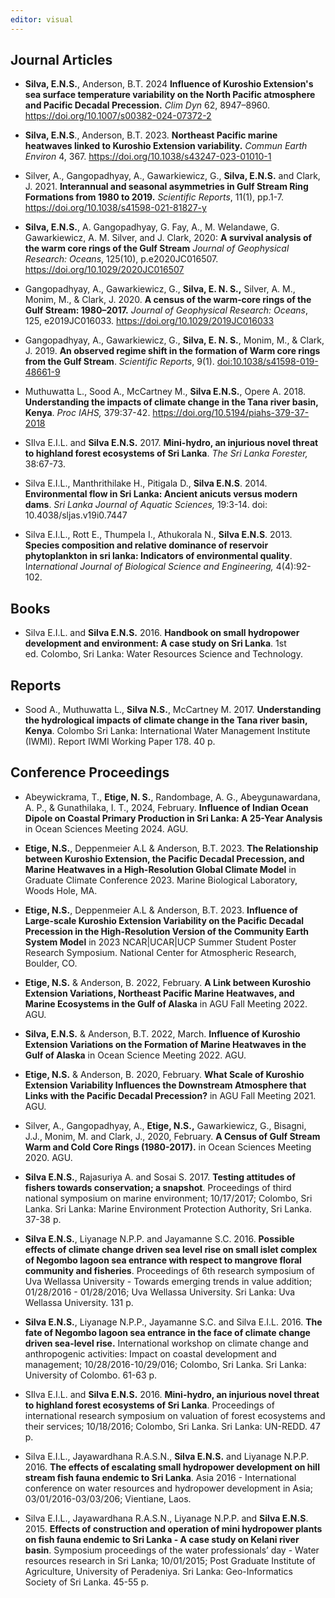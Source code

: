 ```yaml
---
editor: visual
---
```


## Journal Articles

-   **Silva, E.N.S.**, Anderson, B.T. 2024 **Influence of Kuroshio Extension\'s sea surface temperature variability on the North Pacific atmosphere and Pacific Decadal Precession.** *Clim Dyn* 62, 8947--8960. <https://doi.org/10.1007/s00382-024-07372-2>

-   **Silva, E.N.S**., Anderson, B.T. 2023. **Northeast Pacific marine heatwaves linked to Kuroshio Extension variability.** *Commun Earth Environ* 4, 367. <https://doi.org/10.1038/s43247-023-01010-1>

-   Silver, A., Gangopadhyay, A., Gawarkiewicz, G., **Silva, E.N.S.** and Clark, J. 2021. **Interannual and seasonal asymmetries in Gulf Stream Ring Formations from 1980 to 2019.** *Scientific Reports*, 11(1), pp.1-7. <https://doi.org/10.1038/s41598-021-81827-y>

-   **Silva, E.N.S.**, A. Gangopadhyay, G. Fay, A., M. Welandawe, G. Gawarkiewicz, A. M. Silver, and J. Clark, 2020: **A survival analysis of the warm core rings of the Gulf Stream** *Journal of Geophysical Research: Oceans*, 125(10), p.e2020JC016507. <https://doi.org/10.1029/2020JC016507>

-   Gangopadhyay, A., Gawarkiewicz, G., **Silva, E. N. S.,** Silver, A. M., Monim, M., & Clark, J. 2020. **A census of the warm‐core rings of the Gulf Stream: 1980--2017.** *Journal of Geophysical Research: Oceans*, 125, e2019JC016033. <https://doi.org/10.1029/2019JC016033>

-   Gangopadhyay, A., Gawarkiewicz, G., **Silva, E. N. S.**, Monim, M., & Clark, J. 2019. **An observed regime shift in the formation of Warm core rings from the Gulf Stream**. *Scientific Reports*, 9(1). [doi:10.1038/s41598-019-48661-9](https://doi.org/10.1038/s41598-019-48661-9)

-   Muthuwatta L., Sood A., McCartney M., **Silva E.N.S.**, Opere A. 2018. **Understanding the impacts of climate change in the Tana river basin, Kenya**. *Proc IAHS,* 379:37-42. <https://doi.org/10.5194/piahs-379-37-2018>

-   SIlva E.I.L. and **Silva E.N.S.** 2017. **Mini-hydro, an injurious novel threat to highland forest ecosystems of Sri Lanka**. *The Sri Lanka Forester,* 38:67-73.

-   Silva E.I.L., Manthrithilake H., Pitigala D., **Silva E.N.S**. 2014. **Environmental flow in Sri Lanka: Ancient anicuts versus modern dams**. *Sri Lanka Journal of Aquatic Sciences,* 19:3-14. doi: 10.4038/sljas.v19i0.7447

-   Silva E.I.L., Rott E., Thumpela I., Athukorala N., **Silva E.N.S**. 2013. **Species composition and relative dominance of reservoir phytoplankton in sri lanka: Indicators of environmental quality**. I*nternational Journal of Biological Science and Engineering,* 4(4):92-102.

## Books

-   Silva E.I.L. and **Silva E.N.S.** 2016. **Handbook on small hydropower development and environment: A case study on Sri Lanka**. 1st ed. Colombo, Sri Lanka: Water Resources Science and Technology.

## Reports

-   Sood A., Muthuwatta L., **Silva N.S.**, McCartney M. 2017. **Understanding the hydrological impacts of climate change in the Tana river basin, Kenya**. Colombo Sri Lanka: International Water Management Institute (IWMI). Report IWMI Working Paper 178. 40 p.

## Conference Proceedings

-   Abeywickrama, T., **Etige, N. S.**, Randombage, A. G., Abeygunawardana, A. P., & Gunathilaka, I. T., 2024, February. **Influence of Indian Ocean Dipole on Coastal Primary Production in Sri Lanka: A 25-Year Analysis** in Ocean Sciences Meeting 2024. AGU.

-   **Etige, N.S.**, Deppenmeier A.L & Anderson, B.T. 2023. **The Relationship between Kuroshio Extension, the Pacific Decadal Precession, and Marine Heatwaves in a High-Resolution Global Climate Model** in Graduate Climate Conference 2023. Marine Biological Laboratory, Woods Hole, MA.

-   **Etige, N.S.**, Deppenmeier A.L & Anderson, B.T. 2023. **Influence of Large-scale Kuroshio Extension Variability on the Pacific Decadal Precession in the High-Resolution Version of the Community Earth System Model** in 2023 NCAR\|UCAR\|UCP Summer Student Poster Research Symposium. National Center for Atmospheric Research, Boulder, CO.

-   **Etige, N.S.** & Anderson, B. 2022, February. **A Link between Kuroshio Extension Variations, Northeast Pacific Marine Heatwaves, and Marine Ecosystems in the Gulf of Alaska** in AGU Fall Meeting 2022. AGU.

-   **Silva, E.N.S.** & Anderson, B.T. 2022, March. **Influence of Kuroshio Extension Variations on the Formation of Marine Heatwaves in the Gulf of Alaska** in Ocean Science Meeting 2022. AGU.

-   **Etige, N.S.** & Anderson, B. 2020, February. **What Scale of Kuroshio Extension Variability Influences the Downstream Atmosphere that Links with the Pacific Decadal Precession?** in AGU Fall Meeting 2021. AGU.

-   Silver, A., Gangopadhyay, A., **Etige, N.S.,** Gawarkiewicz, G., Bisagni, J.J., Monim, M. and Clark, J., 2020, February. **A Census of Gulf Stream Warm and Cold Core Rings (1980-2017).** in Ocean Sciences Meeting 2020. AGU.

-   **Silva E.N.S.**, Rajasuriya A. and Sosai S. 2017. **Testing attitudes of fishers towards conservation; a snapshot**. Proceedings of third national symposium on marine environment; 10/17/2017; Colombo, Sri Lanka. Sri Lanka: Marine Environment Protection Authority, Sri Lanka. 37-38 p.

-   **Silva E.N.S.**, Liyanage N.P.P. and Jayamanne S.C. 2016. **Possible effects of climate change driven sea level rise on small islet complex of Negombo lagoon sea entrance with respect to mangrove floral community and fisheries**. Proceedings of 6th research symposium of Uva Wellassa University - Towards emerging trends in value addition; 01/28/2016 - 01/28/2016; Uva Wellassa University. Sri Lanka: Uva Wellassa University. 131 p.

-   **Silva E.N.S.**, Liyanage N.P.P., Jayamanne S.C. and Silva E.I.L. 2016. **The fate of Negombo lagoon sea entrance in the face of climate change driven sea-level rise.** International workshop on climate change and anthropogenic activities: Impact on coastal development and management; 10/28/2016-10/29/016; Colombo, Sri Lanka. Sri Lanka: University of Colombo. 61-63 p.

-   SIlva E.I.L. and **Silva E.N.S.** 2016. **Mini-hydro, an injurious novel threat to highland forest ecosystems of Sri Lanka**. Proceedings of international research symposium on valuation of forest ecosystems and their services; 10/18/2016; Colombo, Sri Lanka. Sri Lanka: UN-REDD. 47 p.

-   Silva E.I.L., Jayawardhana R.A.S.N., **Silva E.N.S.** and Liyanage N.P.P. 2016. **The effects of escalating small hydropower development on hill stream fish fauna endemic to Sri Lanka**. Asia 2016 - International conference on water resources and hydropower development in Asia; 03/01/2016-03/03/206; Vientiane, Laos.

-   Silva E.I.L., Jayawardhana R.A.S.N., Liyanage N.P.P. and **Silva E.N.S**. 2015. **Effects of construction and operation of mini hydropower plants on fish fauna endemic to Sri Lanka - A case study on Kelani river basin**. Symposium proceedings of the water professionals' day - Water resources research in Sri Lanka; 10/01/2015; Post Graduate Institute of Agriculture, University of Peradeniya. Sri Lanka: Geo-Informatics Society of Sri Lanka. 45-55 p.
